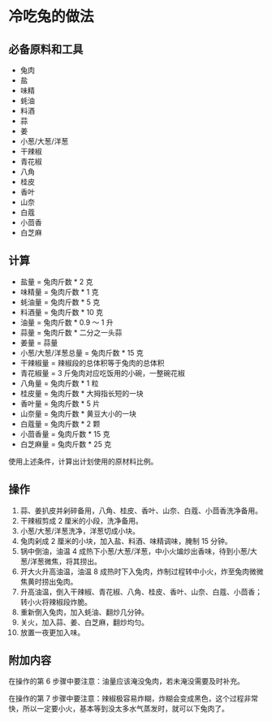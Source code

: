 # 冷吃兔的做法

## 必备原料和工具

- 兔肉
- 盐
- 味精
- 蚝油
- 料酒
- 蒜
- 姜
- 小葱/大葱/洋葱
- 干辣椒
- 青花椒
- 八角
- 桂皮
- 香叶
- 山奈
- 白蔻
- 小茴香
- 白芝麻

## 计算

- 盐量 = 兔肉斤数 * 2 克
- 味精量 = 兔肉斤数 * 1 克
- 蚝油量 = 兔肉斤数 * 5 克
- 料酒量 = 兔肉斤数 * 10 克
- 油量 = 兔肉斤数 * 0.9 ～ 1 升
- 蒜量 = 兔肉斤数 * 二分之一头蒜
- 姜量 = 蒜量
- 小葱/大葱/洋葱总量 = 兔肉斤数 * 15 克
- 干辣椒量 = 辣椒段的总体积等于兔肉的总体积
- 青花椒量 = 3 斤兔肉对应吃饭用的小碗，一整碗花椒
- 八角量 = 兔肉斤数 * 1 粒
- 桂皮量 = 兔肉斤数 * 大拇指长短的一块
- 香叶量 = 兔肉斤数 * 5 片
- 山奈量 = 兔肉斤数 * 黄豆大小的一块
- 白蔻量 = 兔肉斤数 * 2 颗
- 小茴香量 = 兔肉斤数 * 15 克
- 白芝麻量 = 兔肉斤数 * 25 克

使用上述条件，计算出计划使用的原材料比例。

## 操作

1. 蒜、姜扒皮并剁碎备用，八角、桂皮、香叶、山奈、白蔻、小茴香洗净备用。
2. 干辣椒剪成 2 厘米的小段，洗净备用。
3. 小葱/大葱/洋葱洗净，洋葱切成小块。
4. 兔肉剁成 2 厘米的小块，加入盐、料酒、味精调味，腌制 15 分钟。
5. 锅中倒油，油温 4 成热下小葱/大葱/洋葱，中小火煸炒出香味，待到小葱/大葱/洋葱微焦，将其捞出。
6. 开大火升高油温，油温 8 成热时下入兔肉，炸制过程转中小火，炸至兔肉微微焦黄时捞出兔肉。
7. 升高油温，倒入干辣椒、青花椒、八角、桂皮、香叶、山奈、白蔻、小茴香；转小火将辣椒段炸脆。
8. 重新倒入兔肉，加入蚝油、翻炒几分钟。
9. 关火，加入蒜、姜、白芝麻，翻炒均匀。
10. 放置一夜更加入味。

## 附加内容

在操作的第 6 步骤中要注意：油量应该淹没兔肉，若未淹没需要及时补充。

在操作的第 7 步骤中要注意：辣椒极容易炸糊，炸糊会变成黑色，这个过程非常快，所以一定要小火，基本等到没太多水气蒸发时，就可以下兔肉了。


